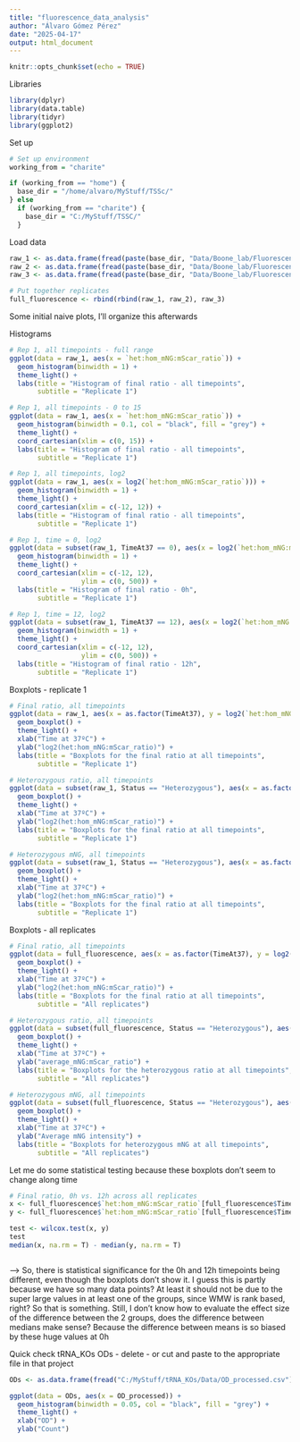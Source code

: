 ```yaml
---
title: "fluorescence_data_analysis"
author: "Álvaro Gómez Pérez"
date: "2025-04-17"
output: html_document
---
```


```r
knitr::opts_chunk$set(echo = TRUE)
```



Libraries
```r
library(dplyr)
library(data.table)
library(tidyr)
library(ggplot2)
```


Set up
```r
# Set up environment
working_from = "charite"

if (working_from == "home") {
  base_dir = "/home/alvaro/MyStuff/TSSc/"
} else
  if (working_from == "charite") {
    base_dir = "C:/MyStuff/TSSC/"
  }
```


Load data
```r
raw_1 <- as.data.frame(fread(paste(base_dir, "Data/Boone_lab/Fluorescence/raw_1.csv", sep = "")))
raw_2 <- as.data.frame(fread(paste(base_dir, "Data/Boone_lab/Fluorescence/raw_2.csv", sep = "")))
raw_3 <- as.data.frame(fread(paste(base_dir, "Data/Boone_lab/Fluorescence/raw_3.csv", sep = "")))

# Put together replicates
full_fluorescence <- rbind(rbind(raw_1, raw_2), raw_3)
```





Some initial naive plots, I'll organize this afterwards

Histograms
```r
# Rep 1, all timepoints - full range
ggplot(data = raw_1, aes(x = `het:hom_mNG:mScar_ratio`)) +
  geom_histogram(binwidth = 1) +
  theme_light() +
  labs(title = "Histogram of final ratio - all timepoints",
       subtitle = "Replicate 1")

# Rep 1, all timepoints - 0 to 15
ggplot(data = raw_1, aes(x = `het:hom_mNG:mScar_ratio`)) +
  geom_histogram(binwidth = 0.1, col = "black", fill = "grey") +
  theme_light() +
  coord_cartesian(xlim = c(0, 15)) +
  labs(title = "Histogram of final ratio - all timepoints",
       subtitle = "Replicate 1")

# Rep 1, all timepoints, log2
ggplot(data = raw_1, aes(x = log2(`het:hom_mNG:mScar_ratio`))) +
  geom_histogram(binwidth = 1) +
  theme_light() +
  coord_cartesian(xlim = c(-12, 12)) +
  labs(title = "Histogram of final ratio - all timepoints",
       subtitle = "Replicate 1")

# Rep 1, time = 0, log2
ggplot(data = subset(raw_1, TimeAt37 == 0), aes(x = log2(`het:hom_mNG:mScar_ratio`))) +
  geom_histogram(binwidth = 1) +
  theme_light() +
  coord_cartesian(xlim = c(-12, 12),
                  ylim = c(0, 500)) +
  labs(title = "Histogram of final ratio - 0h",
       subtitle = "Replicate 1")

# Rep 1, time = 12, log2
ggplot(data = subset(raw_1, TimeAt37 == 12), aes(x = log2(`het:hom_mNG:mScar_ratio`))) +
  geom_histogram(binwidth = 1) +
  theme_light() +
  coord_cartesian(xlim = c(-12, 12),
                  ylim = c(0, 500)) +
  labs(title = "Histogram of final ratio - 12h",
       subtitle = "Replicate 1")
```



Boxplots - replicate 1
```r
# Final ratio, all timepoints
ggplot(data = raw_1, aes(x = as.factor(TimeAt37), y = log2(`het:hom_mNG:mScar_ratio`), group = TimeAt37)) +
  geom_boxplot() +
  theme_light() + 
  xlab("Time at 37ºC") +
  ylab("log2(het:hom_mNG:mScar_ratio)") +
  labs(title = "Boxplots for the final ratio at all timepoints",
       subtitle = "Replicate 1")

# Heterozygous ratio, all timepoints
ggplot(data = subset(raw_1, Status == "Heterozygous"), aes(x = as.factor(TimeAt37), y = log2(`average_mNG:mScar_ratio`), group = TimeAt37)) +
  geom_boxplot() +
  theme_light() + 
  xlab("Time at 37ºC") +
  ylab("log2(het:hom_mNG:mScar_ratio)") +
  labs(title = "Boxplots for the final ratio at all timepoints",
       subtitle = "Replicate 1")

# Heterozygous mNG, all timepoints
ggplot(data = subset(raw_1, Status == "Heterozygous"), aes(x = as.factor(TimeAt37), y = log2(average_intensity_mNG), group = TimeAt37)) +
  geom_boxplot() +
  theme_light() + 
  xlab("Time at 37ºC") +
  ylab("log2(het:hom_mNG:mScar_ratio)") +
  labs(title = "Boxplots for the final ratio at all timepoints",
       subtitle = "Replicate 1")
```

Boxplots - all replicates
```r
# Final ratio, all timepoints
ggplot(data = full_fluorescence, aes(x = as.factor(TimeAt37), y = log2(`het:hom_mNG:mScar_ratio`), group = TimeAt37)) +
  geom_boxplot() +
  theme_light() + 
  xlab("Time at 37ºC") +
  ylab("log2(het:hom_mNG:mScar_ratio)") +
  labs(title = "Boxplots for the final ratio at all timepoints",
       subtitle = "All replicates")

# Heterozygous ratio, all timepoints
ggplot(data = subset(full_fluorescence, Status == "Heterozygous"), aes(x = as.factor(TimeAt37), y = log2(`average_mNG:mScar_ratio`), group = TimeAt37)) +
  geom_boxplot() +
  theme_light() + 
  xlab("Time at 37ºC") +
  ylab("average_mNG:mScar_ratio") +
  labs(title = "Boxplots for the heterozygous ratio at all timepoints",
       subtitle = "All replicates")

# Heterozygous mNG, all timepoints
ggplot(data = subset(full_fluorescence, Status == "Heterozygous"), aes(x = as.factor(TimeAt37), y = log2(average_intensity_mNG), group = TimeAt37)) +
  geom_boxplot() +
  theme_light() + 
  xlab("Time at 37ºC") +
  ylab("Average mNG intensity") +
  labs(title = "Boxplots for heterozygous mNG at all timepoints",
       subtitle = "All replicates")
```


Let me do some statistical testing because these boxplots don't seem to change along time 
```r
# Final ratio, 0h vs. 12h across all replicates
x <- full_fluorescence$`het:hom_mNG:mScar_ratio`[full_fluorescence$TimeAt37 == 0 & is.finite(full_fluorescence$`het:hom_mNG:mScar_ratio`)]
y <- full_fluorescence$`het:hom_mNG:mScar_ratio`[full_fluorescence$TimeAt37 == 12 & is.finite(full_fluorescence$`het:hom_mNG:mScar_ratio`)]

test <- wilcox.test(x, y)
test
median(x, na.rm = T) - median(y, na.rm = T)



```
--> So, there is statistical significance for the 0h and 12h timepoints being different, even though the boxplots don't show it. I guess this is partly because we have so many data points? At least it should not be due to the super large values in at least one of the groups, since WMW is rank based, right? So that is something. Still, I don't know how to evaluate the effect size of the difference between the 2 groups, does the difference between medians make sense? Because the difference between means is so biased by these huge values at 0h

























Quick check tRNA_KOs ODs - delete - or cut and paste to the appropriate file in that project
```r
ODs <- as.data.frame(fread("C:/MyStuff/tRNA_KOs/Data/OD_processed.csv"))

ggplot(data = ODs, aes(x = OD_processed)) +
  geom_histogram(binwidth = 0.05, col = "black", fill = "grey") +
  theme_light() +
  xlab("OD") +
  ylab("Count")
```


























